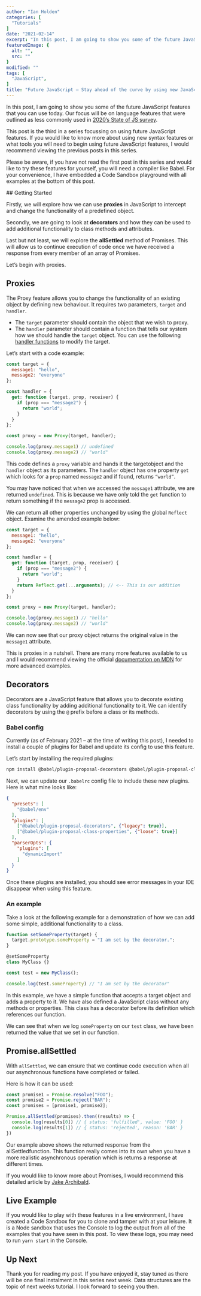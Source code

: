 ```yaml
---
author: "Ian Holden"
categories: [
  "Tutorials"
]
date: "2021-02-14"
excerpt: "In this post, I am going to show you some of the future JavaScript features that you can use today. Our focus will be on language features that were outlined as less commonly used in 2020’s State of JS survey."
featuredImage: {
  alt: "",
  src: ""
}
modified: ""
tags: [
  "JavaScript",
]
title: "Future JavaScript – Stay ahead of the curve by using new JavaScript features today (3/4 – Language)"
---
```


In this post, I am going to show you some of the future JavaScript features that you can use today. Our focus will be on language features that were outlined as less commonly used in [2020’s State of JS survey](https://2020.stateofjs.com/en-US/features/language/).

This post is the third in a series focussing on using future JavaScript features. If you would like to know more about using <Link to='/blog/future-javascript-stay-ahead-of-the-curve-by-using-new-javascript-features-today-2'>new syntax features</Link> or what tools you will need to <Link to='/blog/future-javascript-stay-ahead-of-the-curve-by-using-new-javascript-features-today-1'>begin using future JavaScript</Link> features, I would recommend viewing the previous posts in this series.

Please be aware, if you have not read the first post in this series and would like to try these features for yourself, you will need a compiler like Babel. For your convenience, I have embedded a Code Sandbox playground with all examples at the bottom of this post.

## Getting Started

Firstly, we will explore how we can use **proxies** in JavaScript to intercept and change the functionality of a predefined object.

Secondly, we are going to look at **decorators** and how they can be used to add additional functionality to class methods and attributes.

Last but not least, we will explore the **allSettled** method of Promises. This will allow us to continue execution of code once we have received a response from every member of an array of Promises.

Let’s begin with proxies.

## Proxies

The Proxy feature allows you to change the functionality of an existing object by defining new behaviour. It requires two parameters, `target` and `handler`.

- The `target` parameter should contain the object that we wish to proxy.
- The `handler` parameter should contain a function that tells our system how we should handle the `target` object. You can use the following [handler functions](https://developer.mozilla.org/en-US/docs/Web/JavaScript/Reference/Global_Objects/Proxy/Proxy#handler_functions) to modify the target.

Let’s start with a code example:

```javascript
const target = {
  message1: "hello",
  message2: "everyone"
};

const handler = {
  get: function (target, prop, receiver) {
    if (prop === "message2") {
      return "world";
    }
  }
};

const proxy = new Proxy(target, handler);

console.log(proxy.message1) // undefined
console.log(proxy.message2) // "world"
```

This code defines a `proxy` variable and hands it the targetobject and the `handler` object as its parameters. The `handler` object has one property `get` which looks for a `prop` named `message2` and if found, returns `“world”`.

You may have noticed that when we accessed the `message1` attribute, we are returned `undefined`. This is because we have only told the `get` function to return something if the `message2` prop is accessed.

We can return all other properties unchanged by using the global `Reflect` object. Examine the amended example below:

```javascript
const target = {
  message1: "hello",
  message2: "everyone"
};

const handler = {
  get: function (target, prop, receiver) {
    if (prop === "message2") {
      return "world";
    }
    return Reflect.get(...arguments); // <-- This is our addition
  }
};

const proxy = new Proxy(target, handler);

console.log(proxy.message1) // "hello"
console.log(proxy.message2) // "world"
```

We can now see that our proxy object returns the original value in the `message1` attribute.

This is proxies in a nutshell. There are many more features available to us and I would recommend viewing the official [documentation on MDN](https://developer.mozilla.org/en-US/docs/Web/JavaScript/Reference/Global_Objects/Proxy) for more advanced examples.

## Decorators

Decorators are a JavaScript feature that allows you to decorate existing class functionality by adding additional functionality to it. We can identify decorators by using the `@` prefix before a class or its methods.

### Babel config
Currently (as of February 2021 – at the time of writing this post), I needed to install a couple of plugins for Babel and update its config to use this feature.

Let’s start by installing the required plugins:

```bash
npm install @babel/plugin-proposal-decorators @babel/plugin-proposal-class-properties --save-dev
```

Next, we can update our `.babelrc` config file to include these new plugins. Here is what mine looks like:

```json
{
  "presets": [
    "@babel/env"
  ],
  "plugins": [
    ["@babel/plugin-proposal-decorators", {"legacy": true}],
    ["@babel/plugin-proposal-class-properties", {"loose": true}]
  ],
  "parserOpts": {
    "plugins": [
      "dynamicImport"
    ]
  }
}
```

Once these plugins are installed, you should see error messages in your IDE disappear when using this feature.

### An example

Take a look at the following example for a demonstration of how we can add some simple, additional functionality to a class.

```javascript
function setSomeProperty(target) {
  target.prototype.someProperty = "I am set by the decorator.";
}

@setSomeProperty
class MyClass {}

const test = new MyClass();

console.log(test.someProperty) // "I am set by the decorator"
```

In this example, we have a simple function that accepts a target object and adds a property to it. We have also defined a JavaScript class without any methods or properties. This class has a decorator before its definition which references our function.

We can see that when we log `someProperty` on our `test` class, we have been returned the value that we set in our function.

## Promise.allSettled

With `allSettled`, we can ensure that we continue code execution when all our asynchronous functions have completed or failed.

Here is how it can be used:

```javascript
const promise1 = Promise.resolve("FOO");
const promise2 = Promise.reject("BAR");
const promises = [promise1, promise2];

Promise.allSettled(promises).then((results) => {
  console.log(results[0]) // { status: 'fulfilled', value: 'FOO' }
  console.log(results[1]) // { status: 'rejected', reason: 'BAR' }
})
```

Our example above shows the returned response from the allSettledfunction. This function really comes into its own when you have a more realistic asynchronous operation which is returns a response at different times.

If you would like to know more about Promises, I would recommend this detailed article by [Jake Archibald](https://web.dev/promises/).

## Live Example

If you would like to play with these features in a live environment, I have created a Code Sandbox for you to clone and tamper with at your leisure. It is a Node sandbox that uses the Console to log the output from all of the examples that you have seen in this post. To view these logs, you may need to run `yarn start` in the Console.

## Up Next

Thank you for reading my post. If you have enjoyed it, stay tuned as there will be one final instalment in this series next week. <Link to='/blog/future-javascript-stay-ahead-of-the-curve-by-using-new-javascript-features-today-4'>Data structures</Link> are the topic of next weeks tutorial. I look forward to seeing you then.